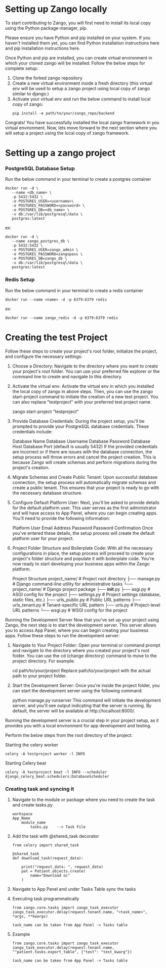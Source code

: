 # Setting up Zango locally

To start contributing to Zango, you will first need to install its local copy using the Python package manager, pip.

Please ensure you have Python and pip installed on your system. If you haven't installed them yet, you can find Python installation instructions here and pip installation instructions here.

Once Python and pip are installed, you can create virtual environment in which your cloned zango will be installed. Follow the below steps for complete setup:

1. Clone the forked zango repository
2. Create a new virtual environment inside a fresh directory (this virtual env will be used to setup a zango project using local copy of zango similar to django.)
3. Activate your virtual env and run the below command to install local copy of zango:
    ```
    pip install -e path/to/your/zango_repo/backend
    ```
    
Congrats! You have successfully installed the local zango framework in you virtual environment. Now, lets move forward to the next section
where you will setup a project using the local copy of zango framework.


# Setting up a zango project

### PostgreSQL Database Setup
Run the below command in your terminal to create a postgres container

```
docker run -d \
   --name <db_name> \
   -p 5432:5432 \
   -e POSTGRES_USER=<username>\
   -e POSTGRES_PASSWORD=<password> \
   -e POSTGRES_DB=<db_name> \
   -v db:/var/lib/postgresql/data \
   postgres:latest
```

ex:

```
docker run -d \
   --name zango_postgres_db \
   -p 5432:5432 \
   -e POSTGRES_USER=zango_admin \
   -e POSTGRES_PASSWORD=zangopass \
   -e POSTGRES_DB=zango_db \
   -v db:/var/lib/postgresql/data \
   postgres:latest
```

### Redis Setup
Run the below command in your terminal to create a redis container
```
docker run --name <name> -d -p 6379:6379 redis
```
ex:

```
docker run --name zango_redis -d -p 6379:6379 redis
```

# Creating the test Project
Follow these steps to create your project's root folder, initialize the project, and configure the necessary settings:

1. Choose a Directory:
Navigate to the directory where you want to create your project's root folder. You can use your preferred file explorer or the command line to create and navigate to this directory.

2. Activate the virtual env:
Activate the virtual env in which you installed the local copy of zango in above steps. Then, you can use the zango start-project command to initiate the creation of a new test project. You can also replace "testproject" with your preferred test project name.
    
    zango start-project "testproject"
    
3. Provide Database Credentials:
During the project setup, you'll be prompted to provide your PostgreSQL database credentials. These credentials include:

    Database Name
    Database Username
    Database Password
    Database Host
    Database Port (default is usually 5432)
If the provided credentials are incorrect or if there are issues with the database connection, the setup process will throw errors and cancel the project creation. This is because Zango will create schemas and perform migrations during the project's creation.

4. Migrate Schemas and Create Public Tenant:
Upon successful database connection, the setup process will automatically migrate schemas and create a public tenant. This ensures that your project is ready to go with the necessary database structure.

5. Configure Default Platform User:
Next, you'll be asked to provide details for the default platform user. This user serves as the first administrator and will have access to App Panel, where you can begin creating apps. You'll need to provide the following information:

    Platform User Email Address
    Password
    Password Confirmation
Once you've entered these details, the setup process will create the default platform user for your project.

6. Project Folder Structure and Boilerplate Code:
With all the necessary configurations in place, the setup process will proceed to create your project's folder structure and populate it with boilerplate code. You're now ready to start developing your business apps within the Zango platform.

    Project Structure
    project_name/                  # Project root directory
    ├── manage.py                  # Django command-line utility for administrative tasks
    └── project_name/              # Django project package
        ├── __init__.py
        ├── asgi.py                # ASGI config for the project
        ├── settings.py            # Project settings (database, static files, etc.)
        ├── urls_public.py         # Public URL patterns
        ├── urls_tenant.py         # Tenant-specific URL pattern
        ├── urls.py                # Project-level URL patterns
        └── wsgi.py                # WSGI config for the project


Running the Development Server
Now that you've set up your project using Zango, the next step is to start the development server. This server allows you to access App Panel, where you can begin creating your business apps. Follow these steps to run the development server:

1. Navigate to Your Project Folder:
Open your terminal or command prompt and navigate to the directory where you created your project's root folder. You can use the cd (change directory) command to move to the project directory. For example:

    cd path/to/your/project
    Replace path/to/your/project with the actual path to your project folder.

2. Start the Development Server:
Once you're inside the project folder, you can start the development server using the following command:

    python manage.py runserver
This command will initiate the development server, and you'll see output indicating that the server is running. By default, the server will be available at http://localhost:8000/.

Running the development server is a crucial step in your project setup, as it provides you with a local environment for app development and testing.

Perform the below steps from the root directory of the project:

Starting the celery worker

    celery -A testproject worker -l INFO
Starting Celery beat

    celery -A testproject beat -l INFO --scheduler django_celery_beat.schedulers:DatabaseScheduler

### Creating task and syncing it
1. Navigate to the module or package where you need to create the task and create tasks.py
    ```
    workspace
    App_Name
        module_name
            tasks.py    --> Task File
    ```

2. Add the task with @shared_task decorator
    ```
    from celery import shared_task

    @shared_task
    def download_task(request_data):

        print("request_data: ", request_data)
        pat = Patient.objects.create(
            name="Download oc"
        )
    ```
3. Navigate to App Panel and under Tasks Table sync the tasks

4. Executing task programmatically
    ```
    from zango.core.tasks import zango_task_executor
    zango_task_executor.delay(request.tenant.name, "<task_name>", *args, **kwargs)

    task_name can be taken from App Panel -> Tasks table
    ```
5. Example
    ```
    from zango.core.tasks import zango_task_executor
    zango_task_executor.delay(request.tenant.name, ""patient.tasks.export_table", {"test": "test_kwarg"})

    task_name can be taken from App Panel -> Tasks table
    ```